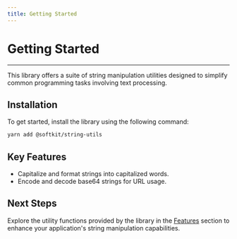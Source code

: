 ```yaml
---
title: Getting Started
---
```


# Getting Started

---

This library offers a suite of string manipulation utilities designed to simplify common programming tasks involving text processing.

## Installation

To get started, install the library using the following command:

```bash
yarn add @softkit/string-utils
```

## Key Features

- Capitalize and format strings into capitalized words.
- Encode and decode base64 strings for URL usage.

## Next Steps

Explore the utility functions provided by the library in the [Features](./features.mdx) section to enhance your application's string manipulation capabilities.
